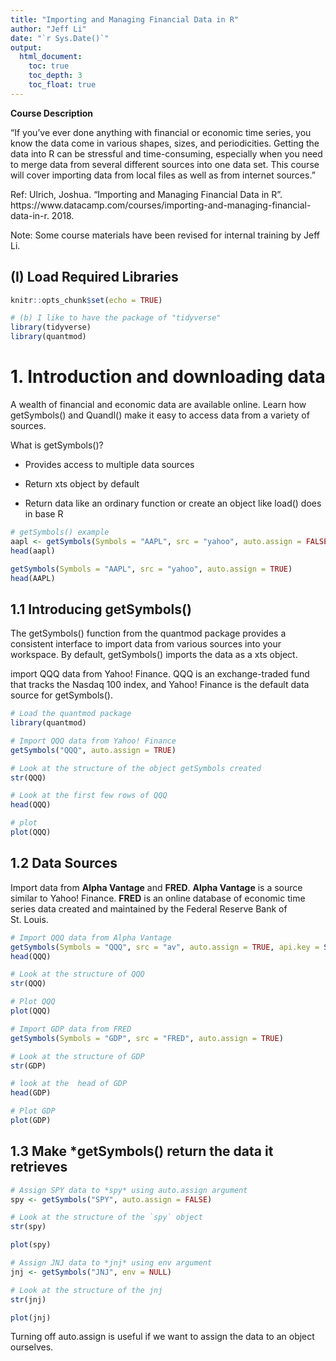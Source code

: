 ```yaml
---
title: "Importing and Managing Financial Data in R"
author: "Jeff Li"
date: "`r Sys.Date()`"
output: 
  html_document: 
    toc: true
    toc_depth: 3
    toc_float: true
---
```


**Course Description**

"If you've ever done anything with financial or economic time series, you know the data come in various shapes, sizes, and periodicities. Getting the data into R can be stressful and time-consuming, especially when you need to merge data from several different sources into one data set. This course will cover importing data from local files as well as from internet sources."


Ref: Ulrich, Joshua. "Importing and Managing Financial Data in R". https://www.datacamp.com/courses/importing-and-managing-financial-data-in-r. 2018. 

Note: Some course materials have been revised for internal training by Jeff Li. 


## (I) Load Required Libraries
```r
knitr::opts_chunk$set(echo = TRUE)

# (b) I like to have the package of "tidyverse"
library(tidyverse)
library(quantmod)
```


# 1. Introduction and downloading data

A wealth of financial and economic data are available online. Learn how getSymbols() and Quandl() make it easy to access data from a variety of sources.

What is getSymbols()? 

* Provides access to multiple data sources

* Return xts object by default

* Return data like an ordinary function or create an object like load() does in base R

```r
# getSymbols() example
aapl <- getSymbols(Symbols = "AAPL", src = "yahoo", auto.assign = FALSE)
head(aapl)

getSymbols(Symbols = "AAPL", src = "yahoo", auto.assign = TRUE)
head(AAPL)
```

## 1.1 Introducing getSymbols()

The getSymbols() function from the quantmod package provides a consistent interface to import data from various sources into your workspace. By default, getSymbols() imports the data as a xts object.

import QQQ data from Yahoo! Finance. QQQ is an exchange-traded fund that tracks the Nasdaq 100 index, and Yahoo! Finance is the default data source for getSymbols().

```r
# Load the quantmod package
library(quantmod)

# Import QQQ data from Yahoo! Finance
getSymbols("QQQ", auto.assign = TRUE)

# Look at the structure of the object getSymbols created
str(QQQ)

# Look at the first few rows of QQQ
head(QQQ)

# plot 
plot(QQQ)
```

## 1.2 Data Sources

Import data from __Alpha Vantage__ and __FRED__. __Alpha Vantage__ is a source similar to Yahoo! Finance. __FRED__ is an online database of economic time series data created and maintained by the Federal Reserve Bank of St. Louis.

```r
# Import QQQ data from Alpha Vantage
getSymbols(Symbols = "QQQ", src = "av", auto.assign = TRUE, api.key = Sys.getenv("av_API"))
head(QQQ)

# Look at the structure of QQQ
str(QQQ)

# Plot QQQ
plot(QQQ)

# Import GDP data from FRED
getSymbols(Symbols = "GDP", src = "FRED", auto.assign = TRUE)

# Look at the structure of GDP
str(GDP)

# look at the  head of GDP
head(GDP)

# Plot GDP
plot(GDP)
```

## 1.3 Make *getSymbols() return the data it retrieves
```r
# Assign SPY data to *spy* using auto.assign argument
spy <- getSymbols("SPY", auto.assign = FALSE)

# Look at the structure of the `spy` object
str(spy)

plot(spy)

# Assign JNJ data to *jnj* using env argument
jnj <- getSymbols("JNJ", env = NULL)

# Look at the structure of the jnj
str(jnj)

plot(jnj)
```

Turning off auto.assign is useful if we want to assign the data to an object ourselves.